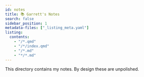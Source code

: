 ```yaml
---
id: notes
title: 📚 Garrett's Notes
search: false
sidebar_position: 1
metadata-files: ["_listing_meta.yaml"]
listing:
  contents:
    - "/*.qmd"
    - "/*/index.qmd"
    - "/*.md"
    - "*/*.md"
---
```


This directory contains my notes. By design these are unpolished.

